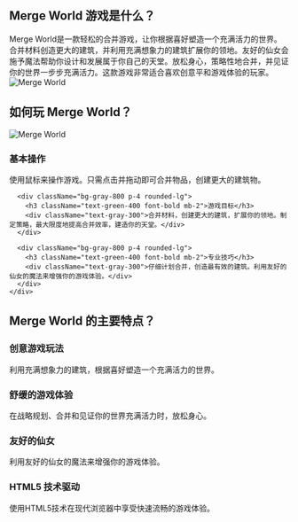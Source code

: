 ## Merge World 游戏是什么？
<div className="flex flex-col md:flex-row items-center gap-8">
  <div className="w-full md:w-1/2 text-xl">
    Merge World是一款轻松的合并游戏，让你根据喜好塑造一个充满活力的世界。合并材料创造更大的建筑，并利用充满想象力的建筑扩展你的领地。友好的仙女会施予魔法帮助你设计和发展属于你自己的天堂。放松身心，策略性地合并，并见证你的世界一步步充满活力。这款游戏非常适合喜欢创意平和游戏体验的玩家。
  </div>
  <div className="w-full md:w-1/2 flex justify-center items-center">
    <img 
      src="/game_screenshot.webp" 
      alt="Merge World" 
      className="w-4/5 h-auto"
    />
  </div>
</div>

## 如何玩 Merge World？

<div className="flex flex-col md:flex-row items-center gap-8">
  <div className="w-full md:w-1/2">
    <img 
      src="/game_screenshot.webp" 
      alt="Merge World" 
      className="w-4/5 h-auto mx-auto"
    />
  </div>
  <div className="w-full md:w-1/2">
    <div className="grid grid-cols-1 gap-4 mt-0">
      <div className="bg-gray-800 p-4 rounded-lg">
        <h3 className="text-green-400 font-bold mb-2">基本操作</h3>
        <div className="text-gray-300">
          使用鼠标来操作游戏。只需点击并拖动即可合并物品，创建更大的建筑物。
        </div>
      </div>

      <div className="bg-gray-800 p-4 rounded-lg">
        <h3 className="text-green-400 font-bold mb-2">游戏目标</h3>
        <div className="text-gray-300">合并材料，创建更大的建筑，扩展你的领地。制定策略，最大限度地提高合并效率，建造你的天堂。</div>
      </div>

      <div className="bg-gray-800 p-4 rounded-lg">
        <h3 className="text-green-400 font-bold mb-2">专业技巧</h3>
        <div className="text-gray-300">仔细计划合并，创造最有效的建筑。利用友好的仙女的魔法来增强你的游戏体验。</div>
      </div>
    </div>
  </div>
</div>

## Merge World 的主要特点？

<div className="grid grid-cols-1 md:grid-cols-2 gap-4">
  <div className="bg-gray-800 p-4 rounded-lg">
    <h3 className="text-green-400 font-bold mb-2">创意游戏玩法</h3>
    <div className="text-gray-300">利用充满想象力的建筑，根据喜好塑造一个充满活力的世界。</div>
  </div>

  <div className="bg-gray-800 p-4 rounded-lg">
    <h3 className="text-green-400 font-bold mb-2">舒缓的游戏体验</h3>
    <div className="text-gray-300">在战略规划、合并和见证你的世界充满活力时，放松身心。</div>
  </div>

  <div className="bg-gray-800 p-4 rounded-lg">
    <h3 className="text-green-400 font-bold mb-2">友好的仙女</h3>
    <div className="text-gray-300">利用友好的仙女的魔法来增强你的游戏体验。</div>
  </div>

  <div className="bg-gray-800 p-4 rounded-lg">
    <h3 className="text-green-400 font-bold mb-2">HTML5 技术驱动</h3>
    <div className="text-gray-300">使用HTML5技术在现代浏览器中享受快速流畅的游戏体验。</div>
  </div>
</div>